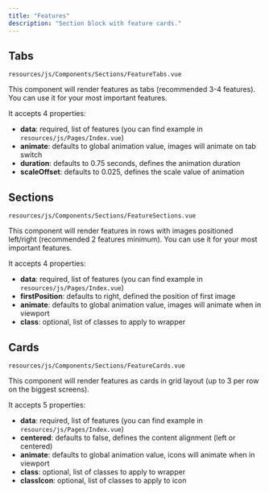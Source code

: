 ```yaml
---
title: "Features"
description: "Section block with feature cards."
---
```


## Tabs

`resources/js/Components/Sections/FeatureTabs.vue`

This component will render features as tabs (recommended 3-4 features). You can use it for your most important features.

It accepts 4 properties:

- **data**: required, list of features (you can find example in `resources/js/Pages/Index.vue`)
- **animate**: defaults to global animation value, images will animate on tab switch
- **duration**: defaults to 0.75 seconds, defines the animation duration
- **scaleOffset**: defaults to 0.025, defines the scale value of animation

## Sections

`resources/js/Components/Sections/FeatureSections.vue`

This component will render features in rows with images positioned left/right (recommended 2 features minimum). You can use it for your most important features.

It accepts 4 properties:

- **data**: required, list of features (you can find example in `resources/js/Pages/Index.vue`)
- **firstPosition**: defaults to right, defined the position of first image
- **animate**: defaults to global animation value, images will animate when in viewport
- **class**: optional, list of classes to apply to wrapper

## Cards

`resources/js/Components/Sections/FeatureCards.vue`

This component will render features as cards in grid layout (up to 3 per row on the biggest screens).

It accepts 5 properties:

- **data**: required, list of features (you can find example in `resources/js/Pages/Index.vue`)
- **centered**: defaults to false, defines the content alignment (left or centered)
- **animate**: defaults to global animation value, icons will animate when in viewport
- **class**: optional, list of classes to apply to wrapper
- **classIcon**: optional, list of classes to apply to icon
